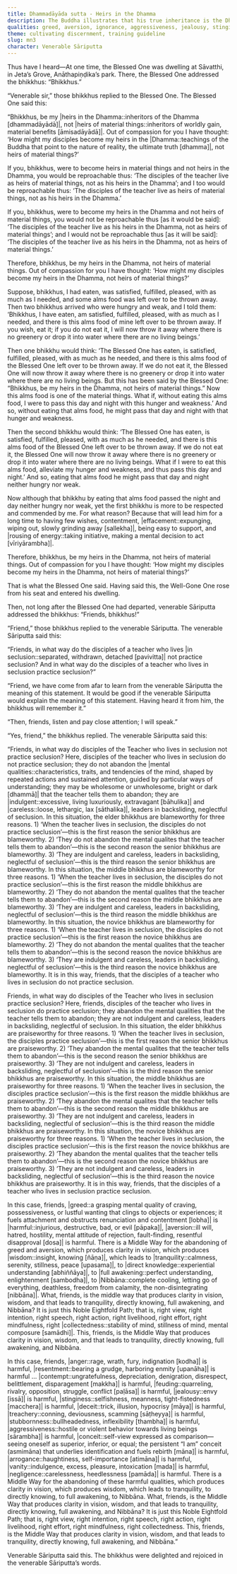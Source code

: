 ```yaml
---
title: Dhammadāyāda sutta - Heirs in the Dhamma
description: The Buddha illustrates that his true inheritance is the Dhamma, not material possessions. Venerable Sāriputta clarifies the practice of seclusion by listing numerous harmful qualities to abandon and the Middle Way that leads to abandoning of them, to clear vision, wisdom, tranquility, to full awakening.
qualities: greed, aversion, ignorance, aggressiveness, jealousy, stinginess, anger, resentment, contempt, feuding, treachery, conceit, vanity, stubbornness, negligence, solitude, rousing of energy, collectedness, contentment, wisdom, vision, tranquility, direct knowledge
theme: cultivating discernment, training guideline
slug: mn3
character: Venerable Sāriputta
---
```


Thus have I heard—At one time, the Blessed One was dwelling at Sāvatthi, in Jeta’s Grove, Anāthapiṇḍika’s park. There, the Blessed One addressed the bhikkhus: “Bhikkhus.”

“Venerable sir,” those bhikkhus replied to the Blessed One. The Blessed One said this:

“Bhikkhus, be my |heirs in the Dhamma::inheritors of the Dhamma [dhammadāyādā]|, not |heirs of material things::inheritors of worldly gain, material benefits [āmisadāyādā]|. Out of compassion for you I have thought: ‘How might my disciples become my heirs in the |Dhamma::teachings of the Buddha that point to the nature of reality, the ultimate truth [dhamma]|, not heirs of material things?’

If you, bhikkhus, were to become heirs in material things and not heirs in the Dhamma, you would be reproachable thus: ‘The disciples of the teacher live as heirs of material things, not as his heirs in the Dhamma’; and I too would be reproachable thus: ‘The disciples of the teacher live as heirs of material things, not as his heirs in the Dhamma.’

If you, bhikkhus, were to become my heirs in the Dhamma and not heirs of material things, you would not be reproachable thus [as it would be said]: ‘The disciples of the teacher live as his heirs in the Dhamma, not as heirs of material things’; and I would not be reproachable thus [as it will be said]: ‘The disciples of the teacher live as his heirs in the Dhamma, not as heirs of material things.’

Therefore, bhikkhus, be my heirs in the Dhamma, not heirs of material things. Out of compassion for you I have thought: ‘How might my disciples become my heirs in the Dhamma, not heirs of material things?’

Suppose, bhikkhus, I had eaten, was satisfied, fulfilled, pleased, with as much as I needed, and some alms food was left over to be thrown away. Then two bhikkhus arrived who were hungry and weak, and I told them: ‘Bhikkhus, I have eaten, am satisfied, fulfilled, pleased, with as much as I needed, and there is this alms food of mine left over to be thrown away. If you wish, eat it; if you do not eat it, I will now throw it away where there is no greenery or drop it into water where there are no living beings.’

Then one bhikkhu would think: ‘The Blessed One has eaten, is satisfied, fulfilled, pleased, with as much as he needed, and there is this alms food of the Blessed One left over to be thrown away. If we do not eat it, the Blessed One will now throw it away where there is no greenery or drop it into water where there are no living beings. But this has been said by the Blessed One: “Bhikkhus, be my heirs in the Dhamma, not heirs of material things.” Now this alms food is one of the material things. What if, without eating this alms food, I were to pass this day and night with this hunger and weakness.’ And so, without eating that alms food, he might pass that day and night with that hunger and weakness.

Then the second bhikkhu would think: ‘The Blessed One has eaten, is satisfied, fulfilled, pleased, with as much as he needed, and there is this alms food of the Blessed One left over to be thrown away. If we do not eat it, the Blessed One will now throw it away where there is no greenery or drop it into water where there are no living beings. What if I were to eat this alms food, alleviate my hunger and weakness, and thus pass this day and night.’ And so, eating that alms food he might pass that day and night neither hungry nor weak.

Now although that bhikkhu by eating that alms food passed the night and day neither hungry nor weak, yet the first bhikkhu is more to be respected and commended by me. For what reason? Because that will lead him for a long time to having few wishes, contentment, |effacement::expunging, wiping out, slowly grinding away [sallekha]|, being easy to support, and |rousing of energy::taking initiative, making a mental decision to act [vīriyārambha]|.

Therefore, bhikkhus, be my heirs in the Dhamma, not heirs of material things. Out of compassion for you I have thought: ‘How might my disciples become my heirs in the Dhamma, not heirs of material things?’

That is what the Blessed One said. Having said this, the Well-Gone One rose from his seat and entered his dwelling.

Then, not long after the Blessed One had departed, venerable Sāriputta addressed the bhikkhus: “Friends, bhikkhus!”

“Friend,” those bhikkhus replied to the venerable Sāriputta. The venerable Sāriputta said this:

“Friends, in what way do the disciples of a teacher who lives |in seclusion::separated, withdrawn, detached [pavivitta]| not practice seclusion? And in what way do the disciples of a teacher who lives in seclusion practice seclusion?”

“Friend, we have come from afar to learn from the venerable Sāriputta the meaning of this statement. It would be good if the venerable Sāriputta would explain the meaning of this statement. Having heard it from him, the bhikkhus will remember it.”

“Then, friends, listen and pay close attention; I will speak.”

“Yes, friend,” the bhikkhus replied. The venerable Sāriputta said this:

“Friends, in what way do disciples of the Teacher who lives in seclusion not practice seclusion? Here, disciples of the teacher who lives in seclusion do not practice seclusion; they do not abandon the |mental qualities::characteristics, traits, and tendencies of the mind, shaped by repeated actions and sustained attention, guided by particular ways of understanding; they may be wholesome or unwholesome, bright or dark [dhammā]| that the teacher tells them to abandon; they are |indulgent::excessive, living luxuriously, extravagant [bāhulika]| and |careless::loose, lethargic, lax [sāthalika]|, leaders in backsliding, neglectful of seclusion. In this situation, the elder bhikkhus are blameworthy for three reasons. 1) ‘When the teacher lives in seclusion, the disciples do not practice seclusion’—this is the first reason the senior bhikkhus are blameworthy. 2) ‘They do not abandon the mental qualites that the teacher tells them to abandon’—this is the second reason the senior bhikkhus are blameworthy. 3) ‘They are indulgent and careless, leaders in backsliding, neglectful of seclusion’—this is the third reason the senior bhikkhus are blameworthy. In this situation, the middle bhikkhus are blameworthy for three reasons. 1) ‘When the teacher lives in seclusion, the disciples do not practice seclusion’—this is the first reason the middle bhikkhus are blameworthy. 2) ‘They do not abandon the mental qualites that the teacher tells them to abandon’—this is the second reason the middle bhikkhus are blameworthy. 3) ‘They are indulgent and careless, leaders in backsliding, neglectful of seclusion’—this is the third reason the middle bhikkhus are blameworthy. In this situation, the novice bhikkhus are blameworthy for three reasons. 1) ‘When the teacher lives in seclusion, the disciples do not practice seclusion’—this is the first reason the novice bhikkhus are blameworthy. 2) ‘They do not abandon the mental qualites that the teacher tells them to abandon’—this is the second reason the novice bhikkhus are blameworthy. 3) ‘They are indulgent and careless, leaders in backsliding, neglectful of seclusion’—this is the third reason the novice bhikkhus are blameworthy. It is in this way, friends, that the disciples of a teacher who lives in seclusion do not practice seclusion.

Friends, in what way do disciples of the Teacher who lives in seclusion practice seclusion? Here, friends, disciples of the teacher who lives in seclusion do practice seclusion; they abandon the mental qualities that the teacher tells them to abandon; they are not indulgent and careless, leaders in backsliding, neglectful of seclusion. In this situation, the elder bhikkhus are praiseworthy for three reasons. 1) ‘When the teacher lives in seclusion, the disciples practice seclusion’—this is the first reason the senior bhikkhus are praiseworthy. 2) ‘They abandon the mental qualites that the teacher tells them to abandon’—this is the second reason the senior bhikkhus are praiseworthy. 3) ‘They are not indulgent and careless, leaders in backsliding, neglectful of seclusion’—this is the third reason the senior bhikkhus are praiseworthy. In this situation, the middle bhikkhus are praiseworthy for three reasons. 1) ‘When the teacher lives in seclusion, the disciples practice seclusion’—this is the first reason the middle bhikkhus are praiseworthy. 2) ‘They abandon the mental qualites that the teacher tells them to abandon’—this is the second reason the middle bhikkhus are praiseworthy. 3) ‘They are not indulgent and careless, leaders in backsliding, neglectful of seclusion’—this is the third reason the middle bhikkhus are praiseworthy. In this situation, the novice bhikkhus are praiseworthy for three reasons. 1) ‘When the teacher lives in seclusion, the disciples practice seclusion’—this is the first reason the novice bhikkhus are praiseworthy. 2) ‘They abandon the mental qualites that the teacher tells them to abandon’—this is the second reason the novice bhikkhus are praiseworthy. 3) ‘They are not indulgent and careless, leaders in backsliding, neglectful of seclusion’—this is the third reason the novice bhikkhus are praiseworthy. It is in this way, friends, that the disciples of a teacher who lives in seclusion practice seclusion.

In this case, friends, |greed::a grasping mental quality of craving, possessiveness, or lustful wanting that clings to objects or experiences; it fuels attachment and obstructs renunciation and contentment [lobha]| is |harmful::injurious, destructive, bad, or evil [pāpaka]|, |aversion::ill will, hatred, hostility, mental attitude of rejection, fault-finding, resentful disapproval [dosa]| is harmful. There is a Middle Way for the abandoning of greed and aversion, which produces clarity in vision, which produces |wisdom::insight, knowing [ñāṇa]|, which leads to |tranquility::calmness, serenity, stillness, peace [upasama]|, to |direct knowledge::experiential understanding [abhiññāya]|, to |full awakening::perfect understanding, enlightenment [sambodha]|, to |Nibbāna::complete cooling, letting go of everything, deathless, freedom from calamity, the non-disintegrating [nibbāna]|. What, friends, is the middle way that produces clarity in vision, wisdom, and that leads to tranquility, directly knowing, full awakening, and Nibbāna? It is just this Noble Eightfold Path; that is, right view, right intention, right speech, right action, right livelihood, right effort, right mindfulness, right |collectedness::stability of mind, stillness of mind, mental composure [samādhi]|. This, friends, is the Middle Way that produces clarity in vision, wisdom, and that leads to tranquility, directly knowing, full awakening, and Nibbāna.

In this case, friends, |anger::rage, wrath, fury, indignation [kodha]| is harmful, |resentment::bearing a grudge, harboring enmity [upanāha]| is harmful ... |contempt::ungratefulness, depreciation, denigration, disrespect, belittlement, disparagement [makkha]| is harmful, |feuding::quarreling, rivalry, opposition, struggle, conflict [paḷāsa]| is harmful, |jealousy::envy [issā]| is harmful, |stinginess::selfishness, meanness, tight-fistedness [macchera]| is harmful, |deceit::trick, illusion, hypocrisy [māya]| is harmful, |treachery::conning, deviousness, scamming [sāṭheyya]| is harmful, |stubbornness::bullheadedness, inflexibility [thambha]| is harmful, |aggressiveness::hostile or violent behavior towards living beings [sārambha]| is harmful, |conceit::self-view expressed as comparison—seeing oneself as superior, inferior, or equal; the persistent “I am” conceit (asmimāna) that underlies identification and fuels rebirth [māna]| is harmful, |arrogance::haughtiness, self-importance [atimāna]| is harmful, |vanity::indulgence, excess, pleasure, intoxication [mada]| is harmful, |negligence::carelessness, heedlessness [pamāda]| is harmful. There is a Middle Way for the abandoning of these harmful qualities, which produces clarity in vision, which produces wisdom, which leads to tranquility, to directly knowing, to full awakening, to Nibbāna. What, friends, is the Middle Way that produces clarity in vision, wisdom, and that leads to tranquility, directly knowing, full awakening, and Nibbāna? It is just this Noble Eightfold Path; that is, right view, right intention, right speech, right action, right livelihood, right effort, right mindfulness, right collectedness. This, friends, is the Middle Way that produces clarity in vision, wisdom, and that leads to tranquility, directly knowing, full awakening, and Nibbāna.”

Venerable Sāriputta said this. The bhikkhus were delighted and rejoiced in the venerable Sāriputta’s words.